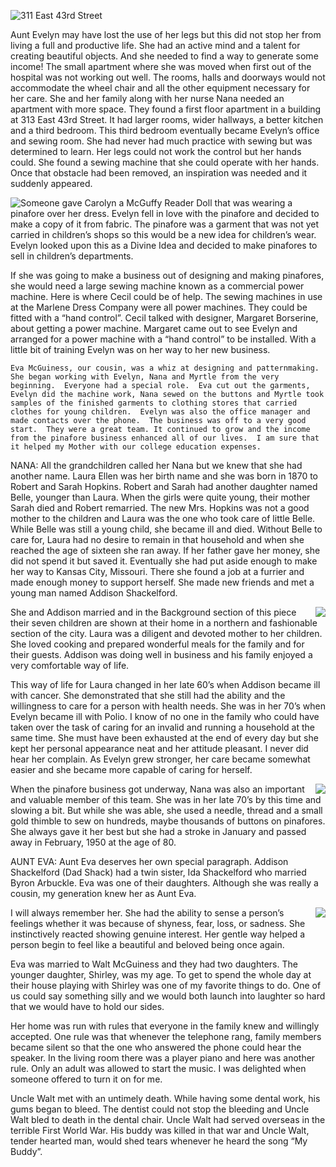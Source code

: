 
<BookPage title="311 East 43rd Street and the Pinafore Business">

![311 East 43rd Street](/images/image15.jpg)

Aunt Evelyn may have lost the use of her legs but this did not stop her from living a full and productive life. She had an active mind and a talent for creating beautiful objects. And she needed to find a way to generate some income!  The small apartment where she was moved when first out of the hospital was not working out well.  The rooms, halls and doorways would not accommodate the wheel chair and all the other equipment necessary for her care.  She and her family along with her nurse Nana needed an apartment with more space.  They found a first floor apartment in a building at 313 East 43rd Street. It had larger rooms, wider hallways, a better kitchen and a third bedroom.  This third bedroom eventually became Evelyn’s office and sewing room.   She had never had much practice with sewing but was determined to learn. Her legs could not work the control but her hands could.  She found a sewing machine that she could operate with her hands.  Once that obstacle had been removed, an inspiration was needed and it suddenly appeared.  

<img src="/images/image86.jpg" style="max-width: 30ch; float: left;" />Someone gave Carolyn a McGuffy Reader Doll that was wearing a pinafore over her dress.  Evelyn fell in love with the pinafore and decided to make a copy of it from fabric.  The pinafore was a garment that was not yet carried in children’s shops so this would be a new idea for children’s wear. Evelyn looked upon this as a Divine Idea and decided to make pinafores to sell in children’s departments.  

<div style="clear: both;"></div>If she was going to make a business out of designing and making pinafores, she would need a large sewing machine known as a commercial power machine.  Here is where Cecil could be of help.  The sewing machines in use at the Marlene Dress Company were all power machines.  They could be fitted with a “hand control”.  Cecil talked with designer, Margaret Borserine, about getting a power machine.  Margaret came out to see Evelyn and arranged for a power machine with a “hand control” to be installed.   With a little bit of training Evelyn was on her way to her new business.   

	Eva McGuiness, our cousin, was a whiz at designing and patternmaking.  She began working with Evelyn, Nana and Myrtle from the very beginning.  Everyone had a special role.  Eva cut out the garments, Evelyn did the machine work, Nana sewed on the buttons and Myrtle took samples of the finished garments to clothing stores that carried clothes for young children.  Evelyn was also the office manager and made contacts over the phone.  The business was off to a very good start.  They were a great team. It continued to grow and the income from the pinafore business enhanced all of our lives.  I am sure that it helped my Mother with our college education expenses.

NANA:  All the grandchildren called her Nana but we knew that she had another name.  Laura Ellen was her birth name and she was born in 1870 to Robert and Sarah Hopkins.  Robert and Sarah had another daughter named Belle, younger than Laura.  When the girls were quite young, their mother Sarah died and Robert remarried.  The new Mrs. Hopkins was not a good mother to the children and Laura was the one who took care of little Belle.  While Belle was still a young child, she became ill and died.  Without Belle to care for, Laura had no desire to remain in that household and when she reached the age of sixteen she ran away.   If her father gave her money, she did not spend it but saved it. Eventually she had put aside enough to make her way to Kansas City, Missouri.  There she found a job at a furrier and made enough money to support herself. She made new friends and met a young man named Addison Shackelford.  

<img src="/images/image84.jpg" style="max-width: 20ch; float: right;" />She and Addison married and in the Background section of this piece their seven children are shown at their home in a northern and fashionable section of the city. Laura was a diligent and devoted mother to her children.  She loved cooking and prepared wonderful meals for the family and for their guests.  Addison was doing well in business and his family enjoyed a very comfortable way of life.  

<div style="clear: both;"></div>This way of life for Laura changed in her late 60’s when Addison became ill with cancer.  She demonstrated that she still had the ability and the willingness to care for a person with health needs.  She was in her 70’s when Evelyn became ill with Polio.  I know of no one in the family who could have taken over the task of caring for an invalid and running a household at the same time.  She must have been exhausted at the end of every day but she kept her personal appearance neat and her attitude pleasant.  I never did hear her complain. As Evelyn grew stronger, her care became somewhat easier and she became more capable of caring for herself. 

<img src="/images/image51.jpg" style="max-width: 20ch; float: right;" />When the pinafore business got underway, Nana was also an important and valuable member of this team. She was in her late 70’s by this time and slowing a bit.  But while she was able, she used a needle, thread and a small gold thimble to sew on hundreds, maybe thousands of buttons on pinafores. She always gave it her best but she had a stroke in January and passed away in February, 1950 at the age of 80.   
                  
<div style="clear: both;"></div>AUNT EVA:  Aunt Eva deserves her own special paragraph.  Addison Shackelford (Dad Shack) had a twin sister, Ida Shackelford who married Byron Arbuckle.  Eva was one of their daughters.  Although she was really a cousin, my generation knew her as Aunt Eva.

<img src="/images/image49.jpg" style="max-width: 20ch; float: right;" />I will always remember her. She had the ability to sense a person’s feelings whether it was because of shyness, fear, loss, or sadness. She instinctively reacted showing genuine interest.  Her gentle way helped a person begin to feel like a beautiful and beloved being once again.  

<div style="clear: both;"></div>Eva was married to Walt McGuiness and they had two daughters. The younger daughter, Shirley, was my age. To get to spend the whole day at their house playing with Shirley was one of my favorite things to do.  One of us could say something silly and we would both launch into laughter so hard that we would have to hold our sides. 

Her home was run with rules that everyone in the family knew and willingly accepted.  One rule was that whenever the telephone rang, family members became silent so that  the one who answered the phone could hear the speaker.  In the living room there was a player piano and here was another rule. Only an adult was allowed to start the music.  I was delighted when someone offered to turn it on for me.   

 Uncle Walt met with an untimely death.  While having some dental work, his gums began to bleed. The dentist could not stop the bleeding and Uncle Walt bled to death in the dental chair. Uncle Walt had served overseas in the terrible First World War.  His buddy was killed in that war and Uncle Walt, tender hearted man, would shed tears whenever he heard the song “My Buddy”.   


</BookPage>
